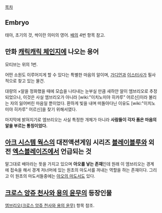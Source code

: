 [[목차]]

== Embryo == 
태아, 초기의 것, 싹이란 의미의 영어. [[배]]의 4번 항목 참고.

== 만화 [[캐릭캐릭 체인지]]에 나오는 용어 ==
모티브는 위의 1번.

어떤 소원도 이루어지게 할 수 있다는 특별한 마음의 알이며, [[가디언]]과 [[이스터사]]가 필사적으로 찾고 있는 물건.

대량의 ×알을 정화했을 때에 모습을 나타내는 눈부실 만큼 새하얀 알이 엠브리오로 추정되었으나, 이것은 사실 엠브리오가 아니라 [wiki:"이치노미야 히카루" 어르신]이라 불리는 자의 잃어버린 마음일 뿐이었다. 환하게 빛을 내며 떠돌아다닌 이유도 [wiki:"이치노미야 히카루" 어르신]을 찾기 위해서였다.

마지막에 밝혀지기로 엠브리오는 사실 특정한 개체가 아니라 '''사람들이 각자 품은 마음의 알을 부르는 통칭이었다.'''

== [[아크 시스템 웍스]]의 대전액션게임 시리즈 [[블레이블루]]와 외전 [[엑스블레이즈]]에서 언급되는 것 ==
말그대로 배아라는 뜻을 가지고 있으며 '''아오를 낳는 존재'''인데 원래 이 엠브리오는 경계에 접속을 해서 경계 저너머에 있는 원초의 마도서를 꺼내는 역할을 하는 존재이다. 그리고 이 원초의 마도서들중에는 [[아오의 마도서]]도 있다.

== [[크로스 앙쥬 천사와 용의 윤무]]의 등장인물 ==
[[엠브리오(크로스 앙쥬 천사와 용의 윤무)]] 항목 참조.


